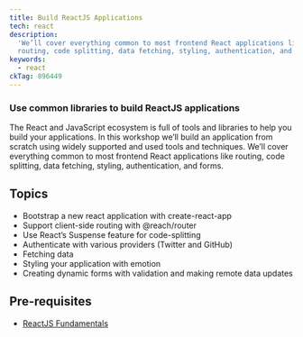 ```yaml
---
title: Build ReactJS Applications
tech: react
description:
  'We’ll cover everything common to most frontend React applications like
  routing, code splitting, data fetching, styling, authentication, and forms.'
keywords:
  - react
ckTag: 896449
---
```


### Use common libraries to build ReactJS applications

The React and JavaScript ecosystem is full of tools and libraries to help you
build your applications. In this workshop we’ll build an application from
scratch using widely supported and used tools and techniques. We’ll cover
everything common to most frontend React applications like routing, code
splitting, data fetching, styling, authentication, and forms.

## Topics

- Bootstrap a new react application with create-react-app
- Support client-side routing with @reach/router
- Use React’s Suspense feature for code-splitting
- Authenticate with various providers (Twitter and GitHub)
- Fetching data
- Styling your application with emotion
- Creating dynamic forms with validation and making remote data updates

## Pre-requisites

- [ReactJS Fundamentals](/workshops/react-js-fundamentals)
